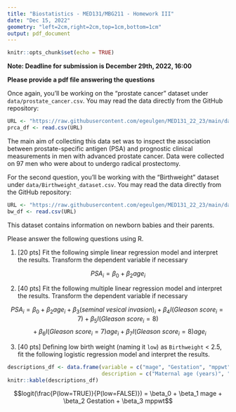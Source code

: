 ```yaml
---
title: "Biostatistics - MED131/MBG211 - Homework III"
date: "Dec 15, 2022"
geometry: "left=2cm,right=2cm,top=1cm,bottom=1cm"
output: pdf_document
---
```


```r
knitr::opts_chunk$set(echo = TRUE)
```

\pagenumbering{gobble}

**Note: Deadline for submission is December 29th, 2022, 16:00**

**Please provide a pdf file answering the questions**

Once again, you'll be working on the "prostate cancer" dataset under `data/prostate_cancer.csv`. You may read the data directly from the GitHub repository:

```r
URL <- "https://raw.githubusercontent.com/egeulgen/MED131_22_23/main/data/prostate_cancer.csv"
prca_df <- read.csv(URL)
```

The main aim of collecting this data set was to inspect the association between prostate-specific antigen (PSA) and prognostic clinical measurements in men with advanced prostate cancer. Data were collected on 97 men who were about to undergo radical prostectomy.

For the second question, you'll be working with the "Birthweight" dataset under `data/Birthweight_dataset.csv`. You may read the data directly from the GitHub repository:

```r
URL <- "https://raw.githubusercontent.com/egeulgen/MED131_22_23/main/data/Birthweight_dataset.csv"
bw_df <- read.csv(URL)
```

This dataset contains information on newborn babies and their parents.


Please answer the following questions using R. 

1. [20 pts] Fit the following simple linear regression model and interpret the results. Transform the dependent variable if necessary

$$PSA_i = \beta_0 + \beta_2 age_i$$

2. [40 pts] Fit the following multiple linear regression model and interpret the results. Transform the dependent variable if necessary

$$PSA_i = \beta_0 + \beta_2 age_i + \beta_3 (seminal\ vesical\ invasion)_i + \beta_4 I(Gleason\ score_i = 7) + \beta_5 I(Gleason\ score_i = 8) $$
$$\ + \beta_6 I(Gleason\ score_i = 7) age_i + \beta_7 I(Gleason\ score_i = 8) age_i$$

3. [40 pts] Defining low birth weight (naming it `low`) as `Birthweight` < 2.5, fit the following logistic regression model and interpret the results.

```r
descriptions_df <- data.frame(variable = c("mage", "Gestation", "mppwt"),
                              description = c("Maternal age (years)", "Gestation (the period of time between conception and birth) (weeks)", "Mother’s pre-pregnancy weight (kg)"))
knitr::kable(descriptions_df)
```

$$logit(\frac{P(low=TRUE)}{P(low=FALSE)}) = \beta_0 + \beta_1 mage + \beta_2 Gestation + \beta_3 mppwt$$
